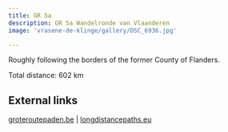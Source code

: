 ```yaml
---
title: GR 5a
description: GR 5a Wandelronde van Vlaanderen
image: 'vrasene-de-klinge/gallery/DSC_6936.jpg'

---
```


Roughly following the borders of the former County of Flanders.

Total distance: 602 km

## External links

[groteroutepaden.be](https://www.groteroutepaden.be/nl/gr-5a-wandelronde-van-vlaanderen)
|
[longdistancepaths.eu](https://www.longdistancepaths.eu/gr5a/nl/)

